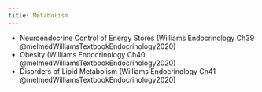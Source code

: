 ```yaml
---
title: Metabolism
---
```



- Neuroendocrine Control of Energy Stores (Williams Endocrinology Ch39  @melmedWilliamsTextbookEndocrinology2020)
- Obesity (Williams Endocrinology Ch40  @melmedWilliamsTextbookEndocrinology2020)
- Disorders of Lipid Metabolism (Williams Endocrinology Ch41  @melmedWilliamsTextbookEndocrinology2020)